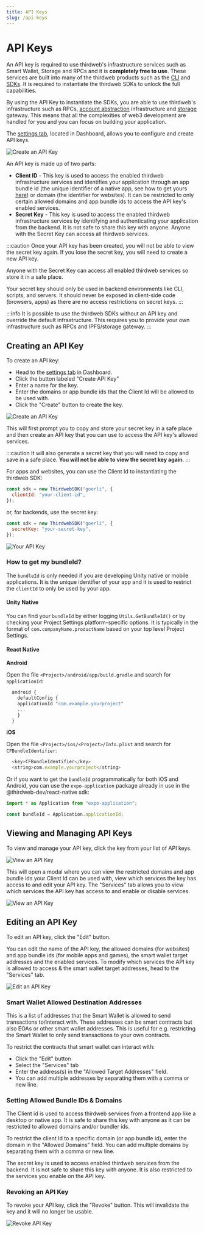 ```yaml
---
title: API Keys
slug: /api-keys
---
```


# API Keys

An API key is required to use thirdweb's infrastructure services such as Smart Wallet, Storage and RPCs and it is **completely free to use**. These services are built into many of the thirdweb products such as the [CLI](/cli) and [SDKs](/sdk).
It is required to instantiate the thirdweb SDKs to unlock the full capabilities.

By using the API Key to instantiate the SDKs, you are able to use thirdweb's infrastructure such as RPCs, [account abstraction](/glossary/smart-wallet) infrastructure and [storage](/storage) gateway.
This means that all the complexities of web3 development are handled for you and you can focus on building your application.

The [settings tab](https://thirdweb.com/create-api-key), located in Dashboard, allows you to configure and create API keys.

![Create an API Key](/assets/dashboard/settings-tab.png)

An API key is made up of two parts:

- **Client ID** - This key is used to access the enabled thirdweb infrastructure services and identifies your application through an app bundle id (the unique identifier of a native app, see how to get yours [here](#how-to-get-my-bundleid)) or domain (the identifier for websites). It can be restricted to only certain allowed domains and app bundle ids to access the API key's enabled services.
- **Secret Key** - This key is used to access the enabled thirdweb infrastructure services by identifying and authenticating your application from the backend. It is not safe to share this key with anyone. Anyone with the Secret Key can access all thirdweb services.

:::caution
Once your API key has been created, you will not be able to view the secret key again. If you lose the secret key, you will need to create a new API key.

Anyone with the Secret Key can access all enabled thirdweb services so store it in a safe place.

Your secret key should only be used in backend environments like CLI, scripts, and servers. It should never be exposed in client-side code (browsers, apps) as there are no access restrictions on secret keys.
:::

:::info
It is possible to use the thirdweb SDKs without an API key and override the default infrastructure. This requires you to provide your own infrastructure such as RPCs and IPFS/storage gateway.
:::

## Creating an API Key

To create an API key:

- Head to the [settings tab](https://thirdweb.com/create-api-key) in Dashboard.
- Click the button labeled "Create API Key"
- Enter a name for the key.
- Enter the domains or app bundle ids that the Client Id will be allowed to be used with.
- Click the "Create" button to create the key.

![Create an API Key](/assets/dashboard/create-api-key-combined.png)

This will first prompt you to copy and store your secret key in a safe place and then
create an API key that you can use to access the API key's allowed services.

:::caution
It will also generate a secret key that you will need to copy and save in a safe place. **You will not be able to view the secret key again**.
:::

For apps and websites, you can use the Client Id to instantiating the thirdweb SDK:

```javascript
const sdk = new ThirdwebSDK("goerli", {
  clientId: "your-client-id",
});
```

or, for backends, use the secret key:

```javascript
const sdk = new ThirdwebSDK("goerli", {
  secretKey: "your-secret-key",
});
```

![Your API Key](/assets/dashboard/your-api-key.png)

### How to get my bundleId?

The `bundleId` is only needed if you are developing Unity native or mobile applications. It is the unique identifier of your app and it is used to restrict the `clientId` to only be used by your app.

#### Unity Native

You can find your `bundleId` by either logging `Utils.GetBundleId()` or by checking your Project Settings platform-specific options.
It is typically in the format of `com.companyName.productName` based on your top level Project Settings.

#### React Native

**Android**

Open the file `<Project>/android/app/build.gradle` and search for `applicationId`:

```javascript
  android {
    defaultConfig {
    applicationId "com.example.yourproject"
    ...
    }
  }
```

**iOS**

Open the file `<Project>/ios/<Project>/Info.plist` and search for `CFBundleIdentifier`:

```javascript
  <key>CFBundleIdentifier</key>
  <string>com.example.yourproject</string>
```

Or if you want to get the `bundleId` programmatically for both iOS and Android, you can use the `expo-application` package
already in use in the @thirdweb-dev/react-native sdk:

```javascript
import * as Application from "expo-application";

const bundleId = Application.applicationId;
```

## Viewing and Managing API Keys

To view and manage your API key, click the key from your list of API keys.

![View an API Key](/assets/dashboard/view-api-key.png)

This will open a modal where you can view the restricted domains and app bundle ids your Client Id can be used with, view which services the key has access to and edit your API key.
The "Services" tab allows you to view which services the API key has access to and enable or disable services.

![View an API Key](/assets/dashboard/manage-api-key-flow.png)

## Editing an API Key

To edit an API key, click the "Edit" button.

You can edit the name of the API key, the allowed domains (for websites) and app bundle ids (for mobile apps and games), the smart wallet target addresses and the enabled services.
To modify which services the API key is allowed to access & the smart wallet target addresses, head to the "Services" tab.

![Edit an API Key](/assets/dashboard/edit-api-key-flow.png)

### Smart Wallet Allowed Destination Addresses

This is a list of addresses that the Smart Wallet is allowed to send transactions to/interact with. These addresses can be smart contracts but also EOAs or other smart wallet addresses. This is useful for e.g. restricting the Smart Wallet to only send transactions to your own contracts.

To restrict the contracts that smart wallet can interact with:

- Click the "Edit" button
- Select the "Services" tab
- Enter the address(s) in the "Allowed Target Addresses" field.
- You can add multiple addresses by separating them with a comma or new line.

### Setting Allowed Bundle IDs & Domains

The Client id is used to access thirdweb services from a frontend app like a desktop or native app. It is safe to share this key with anyone as it can be restricted to allowed domains and/or bundler ids.

To restrict the client Id to a specific domain (or app bundle id), enter the domain in the "Allowed Domains" field. You can add multiple domains by separating them with a comma or new line.

The secret key is used to access enabled thirdweb services from the backend. It is not safe to share this key with anyone. It is also restricted to the services you enable on the API key.

### Revoking an API Key

To revoke your API key, click the "Revoke" button. This will invalidate the key and it will no longer be usable.

![Revoke API Key](/assets/dashboard/revoke-api-key.png)
